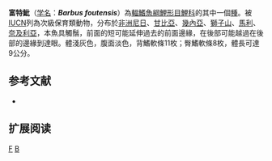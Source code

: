 {{Speciesbox 
| taxon = Barbus foutensis
| status = VU
| status_system = IUCN3.1
| authority = [[Lévêque|Lévêque]], [[Teugels|Teugels]] & [[Thys_van_den_Audenaerde|Thys van den Audenaerde]], 1988
| synonyms = 
}}

'''富特魮'''（[[学名|学名]]：'''''Barbus foutensis'''''）為[[輻鰭魚綱|輻鰭魚綱]][[鯉形目|鯉形目]][[鯉科|鯉科]]的其中一個[[種|種]]。被[[IUCN|IUCN]]列為次級保育類動物，分布於[[非洲|非洲]][[尼日|尼日]]、[[甘比亞|甘比亞]]、[[幾內亞|幾內亞]]、[[塞拉利昂|獅子山]]、[[馬利|馬利]]、[[奈及利亞|奈及利亞]]，本魚具觸鬚，前面的短可能延伸過去的前面邊緣，在後部可能越過在後部的邊緣到達眼。體淺灰色，腹面淡色，背鰭軟條11枚；臀鰭軟條8枚，體長可達9公分。

== 参考文献 ==
*{{FishBase_species|genus=Barbus|species=foutensis|year=2011|month=12}}

== 扩展阅读 ==
{{refbegin}}
{{wikispecies-inline|Barbus foutensis|富特魮}}
{{refend}}
{{Taxonbar|from=Q3751670}}

[[Category:魮屬|F]]
[[Category:1988年描述的魚類|B]]

{{魚類小作品}}